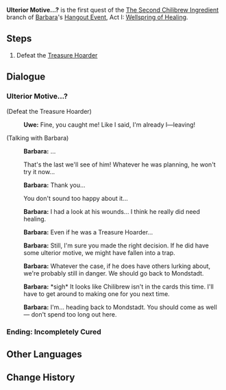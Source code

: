 {{Quest Infobox
|id            = 19007
|type          = Hangout
|region        = Mondstadt
|chapter       = Barbara
|actNum        = I
|act           = Wellspring of Healing
|description   = Defeat the suspicious person
|requirement   = 
|startLocation = [[Starfell Valley]], [[Mondstadt]]
|prev          = The Second Chilibrew Ingredient
|characters    = Barbara; Traveler; Uwe
|voiced        = yes
}}
'''Ulterior Motive...?''' is the first quest of the [[The Second Chilibrew Ingredient]] branch of [[Barbara]]'s [[Hangout Event]], Act I: [[Wellspring of Healing]].

==Steps==
# Defeat the [[Treasure Hoarders|Treasure Hoarder]]

==Dialogue==
===Ulterior Motive...?===
{{Dialogue start}}
;(Defeat the Treasure Hoarder)
:{{A|vo bblcop001 1900701 uwe 01.ogg}} '''Uwe:''' Fine, you caught me! Like I said, I'm already l&mdash;leaving!

;(Talking with Barbara)
:{{A|vo bblcop001 1900701 barbara 01.ogg}} '''Barbara:''' ...
:{{DIcon}} That's the last we'll see of him! Whatever he was planning, he won't try it now...
:{{A|vo bblcop001 1900701 barbara 02.ogg}} '''Barbara:''' Thank you...
:{{DIcon}} You don't sound too happy about it...
:{{A|vo bblcop001 1900701 barbara 03.ogg}} '''Barbara:''' I had a look at his wounds... I think he really did need healing.
:{{A|vo bblcop001 1900701 barbara 04.ogg}} '''Barbara:''' Even if he was a Treasure Hoarder...
:{{A|vo bblcop001 1900701 barbara 05.ogg}} '''Barbara:''' Still, I'm sure you made the right decision. If he did have some ulterior motive, we might have fallen into a trap.
:{{A|vo bblcop001 1900701 barbara 06.ogg}} '''Barbara:''' Whatever the case, if he does have others lurking about, we're probably still in danger. We should go back to Mondstadt.
:{{A|vo bblcop001 1900701 barbara 07.ogg}} '''Barbara:''' *sigh* It looks like Chilibrew isn't in the cards this time. I'll have to get around to making one for you next time.
:{{A|vo bblcop001 1900701 barbara 08.ogg}} '''Barbara:''' I'm... heading back to Mondstadt. You should come as well &mdash; don't spend too long out here.

===Ending: Incompletely Cured===
{{Hangout Ending
|ending name     = Incompletely Cured
|character       = Barbara
|act             = 1
|description     = Perhaps this is a rite of passage on the path to becoming a Deaconess...
}}
{{Dialogue end}}

==Other Languages==
{{Other Languages
|en      = Ulterior Motive...?
|zhs     = 心怀叵测之人…？
|zhs_rm  = Xīnhuái Pǒcè zhī Rén...?
|zht     = 心懷叵測之人…？
|zht_rm  = Xīnhuái Pǒcè zhī Rén...?
|zh_tl   = A Person with Sinister Intentions...?
|ja      = 企みを持つ人…？
|ja_rm   = Takurami wo Motsu Hito...?
|ja_tl   = Plotting People...?
|ko      = 속내를 알 수 없는 자…?
|ko_rm   = 
|ko_tl   = 
|es      = Una persona con malas intenciones
|es_tl   = A Person With Bad Intentions
|fr      = Intentions suspectes
|fr_tl   = Suspicious Intentions
|ru      = Недобрые люди...?
|ru_tl   = Unkind People...?
|th      = คนที่มีเจตนาร้าย...?
|th_rm   = 
|th_tl   = A Person With Bad Intentions...?
|vi      = Người có lòng dạ khó đoán...?
|vi_tl   = 
|de      = Unvorhersehbares Verhalten ...?
|de_tl   = Unpredicable Behaviour...?
|id      = Orang yang Tidak Bisa Ditebak...?
|id_tl   = Unpredictable People...?
|pt      = Pessoa com Más Intenções...?
|pt_tl   = Person With Bad Intentions...?
}}

==Change History==
{{Change History|1.4}}